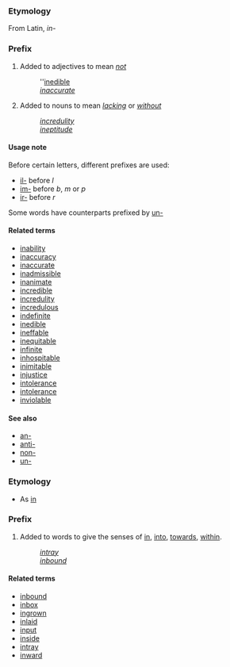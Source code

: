 ===Etymology===
From Latin, ''in-''

===Prefix===
#Added to adjectives to mean ''[[not]]''
#:''[[inedible]]
#:''[[inaccurate]]''
#Added to nouns to mean ''[[lack]]ing'' or ''[[without]]''
#:''[[incredulity]]''
#:''[[ineptitude]]''

====Usage note====
Before certain letters, different prefixes are used:
*[[il-]] before ''l''
*[[im-]] before ''b'', ''m'' or ''p''
*[[ir-]] before ''r''
Some words have counterparts prefixed by [[un-]]

====Related terms====
*[[inability]]
*[[inaccuracy]]
*[[inaccurate]]
*[[inadmissible]]
*[[inanimate]]
*[[incredible]]
*[[incredulity]]
*[[incredulous]]
*[[indefinite]]
*[[inedible]]
*[[ineffable]]
*[[inequitable]]
*[[infinite]]
*[[inhospitable]]
*[[inimitable]]
*[[injustice]]
*[[intolerance]]
*[[intolerance]]
*[[inviolable]]

====See also====
*[[an-]]
*[[anti-]]
*[[non-]]
*[[un-]]

===Etymology===
*As [[in]]

===Prefix===
#Added to words to give the senses of [[in]], [[into]], [[towards]], [[within]].
#:''[[intray]]''
#:''[[inbound]]''

====Related terms====
*[[inbound]]
*[[inbox]]
*[[ingrown]]
*[[inlaid]]
*[[input]]
*[[inside]]
*[[intray]]
*[[inward]]